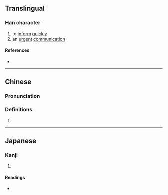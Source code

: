 {{character info/new}}
==Translingual==

===Han character===
{{Han char|rn=9|rad=人|as=07|sn=9|four=|canj=OHGR|ids=⿰亻告}}

# to [[inform]] [[quickly]]
# an [[urgent]] [[communication]]

====References====
* {{Han ref|kx=0104.130|dkj=00672|dj=0220.120|hdz=10162.100|uh=4FC8|ud=20424}}

----

==Chinese==
{{zh-forms}}

===Pronunciation===
{{zh-pron
|m=kù
|c=guk1
|mc=
|oc=
|ma=
|cat=v,n
}}

===Definitions===
{{zh-hanzi}}

# {{rfdef|lang=zh}}

----

==Japanese==

===Kanji===
{{ja-kanji|grade=|rs=人07}}

# {{defn|lang=ja|sort=人07}}

====Readings====
* {{ja-readings|on=[[こく]] (koku)|kun=}}
